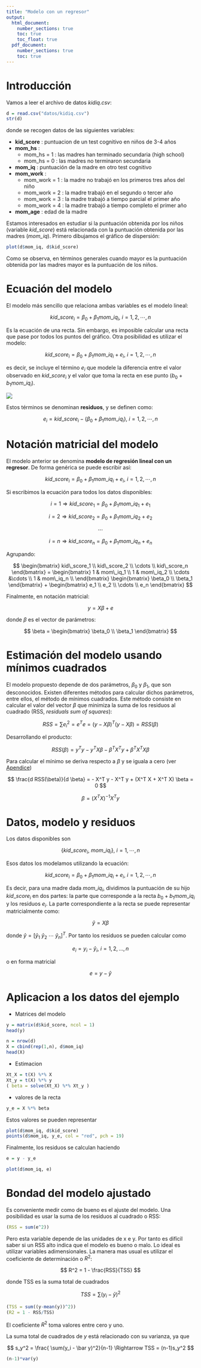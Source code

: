```yaml
---
title: "Modelo con un regresor"
output: 
  html_document:
    number_sections: true
    toc: true
    toc_float: true
  pdf_document:
    number_sections: true
    toc: true
---
```



# Introducción

Vamos a leer el archivo de datos *kidiq.csv*:

```r
d = read.csv("datos/kidiq.csv")
str(d)
```

donde se recogen datos de las siguientes variables:

- **kid_score**    : puntuacion de un test cognitivo en niños de 3-4 años
- **mom_hs**       :
    - mom_hs = 1 : las madres han terminado secundaria (high school)
    - mom_hs = 0 : las madres no terminaron secundaria
- **mom_iq**       : puntuación de la madre en otro test cognitivo
- **mom_work**     :
    - mom_work = 1 : la madre no trabajó en los primeros tres años del niño
    - mom_work = 2 : la madre trabajó en el segundo o tercer año
    - mom_work = 3 : la madre trabajó a tiempo parcial el primer año
    - mom_work = 4 : la madre trabajó a tiempo completo el primer año
- **mom_age**      : edad de la madre

Estamos interesados en estudiar si la puntuación obtenida por los niños (variable *kid_score*) está relacionada con la puntuación obtenida por las madres (*mom_iq*). Primero dibujamos el gráfico de dispersión:

```r
plot(d$mom_iq, d$kid_score)
```

Como se observa, en términos generales cuando mayor es la puntuación obtenida por las madres mayor es la puntuación de los niños. 

# Ecuación del modelo

El modelo más sencillo que relaciona ambas variables es el modelo lineal:

$$
kid\_score_i = \beta_0 + \beta_1 mom\_iq_i, \ i = 1,2,\cdots,n
$$

Es la ecuación de una recta. Sin embargo, es imposible calcular una recta que pase por todos los puntos del gráfico. Otra posibilidad es utilizar el modelo:

$$
kid\_score_i = \beta_0 + \beta_1 mom\_iq_i + e_i, \ i = 1,2,\cdots,n
$$

es decir, se incluye el término $e_i$ que modele la diferencia entre el valor observado en $kid\_score_i$ y el valor que toma la recta en ese punto ($b_0 + b_1 mom\_iq_i$).

![](imagenes/residuo.jpg)

Estos términos se denominan **residuos**, y se definen como:

$$
e_i = kid\_score_i - (\beta_0 + \beta_1 mom\_iq_i), \ i = 1,2,\cdots,n
$$


# Notación matricial del modelo

El modelo anterior se denomina **modelo de regresión lineal con un regresor**. De forma genérica se puede escribir así:

$$
kid\_score_i = \beta_0 + \beta_1 mom\_iq_i + e_i, \ i = 1,2,\cdots,n
$$

Si escribimos la ecuación para todos los datos disponibles:

$$
i = 1 \Rightarrow kid\_score_1 = \beta_0 + \beta_1 mom\_iq_1 + e_1
$$

$$
i = 2 \Rightarrow kid\_score_2 = \beta_0 + \beta_1 mom\_iq_2 + e_2
$$

$$
\cdots
$$

$$
i = n \Rightarrow kid\_score_n = \beta_0 + \beta_1 mom\_iq_n + e_n
$$

Agrupando:

$$
\begin{bmatrix}
kid\_score_1 \\ kid\_score_2 \\ \cdots \\ kid\_score_n
\end{bmatrix}
=
\begin{bmatrix}
1 & mom\_iq_1 \\
1 & mom\_iq_2 \\
\cdots &\cdots \\
1 & mom\_iq_n \\
\end{bmatrix}
\begin{bmatrix}
\beta_0 \\ \beta_1
\end{bmatrix}
+
\begin{bmatrix}
e_1 \\ e_2 \\ \cdots \\ e_n
\end{bmatrix}
$$

Finalmente, en notación matricial:

$$
y = X \beta + e
$$

donde $\beta$ es el vector de parámetros:

$$
\beta
=
\begin{bmatrix}
\beta_0 \\ \beta_1
\end{bmatrix}
$$

# Estimación del modelo usando mínimos cuadrados

El modelo propuesto depende de dos parámetros, $\beta_0$ y $\beta_1$, que son desconocidos. Existen diferentes métodos para calcular dichos parámetros, entre ellos, el método de mínimos cuadrados. Este método consiste en calcular el valor del vector $\beta$ que minimiza la suma de los residuos al cuadrado (RSS, *residuals sum of squares*):

$$
RSS = \sum e_i^2 = e^T e = (y - X \beta)^T(y - X \beta) = RSS(\beta)
$$

Desarrollando el producto:

$$
RSS(\beta) = y^T y - y^T X \beta - \beta^T X^T y + \beta^T X^T X \beta
$$

Para calcular el mínimo se deriva respecto a $\beta$ y se iguala a cero (ver [Apendice](lm_apendice_derivadas.html))

$$
\frac{d RSS(\beta)}{d \beta} = - X^T y - X^T y + (X^T X + X^T X) \beta = 0
$$

$$
\beta = (X^TX)^{-1}X^Ty
$$

# Datos, modelo y residuos

Los datos disponibles son 

$$
\{ kid\_score_i, \ mom\_iq_{i}\}, \ i = 1,\cdots,n
$$

Esos datos los modelamos utilizando la ecuación:

$$
kid\_score_i = \beta_0 + \beta_1 mom\_iq_i + e_i, \ i = 1,2,\cdots,n
$$

Es decir, para una madre dada $mom\_iq_i$, dividimos la puntuación de su hijo $kid\_score_i$ en dos partes: la parte que corresponde a la recta $b_0 + b_1 mom\_iq_i$ y los residuos $e_i$. La parte correspondiente a la recta se puede representar matricialmente como:

$$
\hat y = X \beta
$$

donde $\hat y = [\hat y_1 \ \hat y_2 \ \cdots \ \hat y_n]^T$. Por tanto los residuos se pueden calcular como

$$
e_i = y_i - \hat y_i, \ i = 1,2,\ldots,n
$$

o en forma matricial

$$
e = y - \hat y
$$

# Aplicacion a los datos del ejemplo

- Matrices del modelo

```r
y = matrix(d$kid_score, ncol = 1)
head(y)
```

```r
n = nrow(d)
X = cbind(rep(1,n), d$mom_iq)
head(X)
```

- Estimacion

```r
Xt_X = t(X) %*% X
Xt_y = t(X) %*% y
( beta = solve(Xt_X) %*% Xt_y )
```

- valores de la recta

```r
y_e = X %*% beta
```

Estos valores se pueden representar

```r
plot(d$mom_iq, d$kid_score)
points(d$mom_iq, y_e, col = "red", pch = 19)
```

Finalmente, los residuos se calculan haciendo

```r
e = y - y_e
```

```r
plot(d$mom_iq, e)
```


# Bondad del modelo ajustado

Es conveniente medir como de bueno es el ajuste del modelo. Una posibilidad es usar la suma de los residuos al cuadrado o RSS:

```r
(RSS = sum(e^2))
```

Pero esta variable depende de las unidades de x e y. Por tanto es difícil saber si un RSS alto indica que el modelo es bueno o malo. Lo ideal es utilizar variables adimensionales. La manera mas usual es utilizar el coeficiente de determinación o $R^2$:

$$
R^2 = 1 - \frac{RSS}{TSS}
$$

donde TSS es la suma total de cuadrados

$$
TSS = \sum(y_i - \bar y)^2
$$

```r
(TSS = sum((y-mean(y))^2))
(R2 = 1 - RSS/TSS)
```

El coeficiente $R^2$ toma valores entre cero y uno. 

La suma total de cuadrados de *y* está relacionado con su varianza, ya que

$$
s_y^2 = \frac{ \sum(y_i - \bar y)^2}{n-1} \Rightarrow TSS = (n-1)s_y^2
$$

```r
(n-1)*var(y)
```

